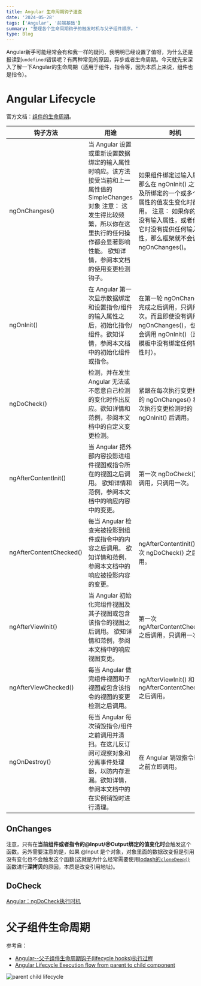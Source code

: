 ```yaml
---
title: Angular 生命周期钩子速查
date: '2024-05-28'
tags: ['Angular', '前端基础']
summary: "整理各个生命周期钩子的触发时机与父子组件顺序。"
type: Blog
---
```


Angular新手可能经常会有和我一样的疑问，我明明已经设置了值呀，为什么还是报读到`undefined`错误呢？有两种常见的原因，异步或者生命周期。今天就先来深入了解一下Angular的生命周期（适用于组件，指令等，因为本质上来说，组件也是指令）。

# Angular Lifecycle

官方文档：[组件的生命周期](https://angular.cn/guide/lifecycle-hooks)。

| 钩子方法                | 用途                                                                                                                                                                                                             | 时机                                                                                                                                                                                                        |
| ----------------------- | ---------------------------------------------------------------------------------------------------------------------------------------------------------------------------------------------------------------- | ----------------------------------------------------------------------------------------------------------------------------------------------------------------------------------------------------------- |
| ngOnChanges()           | 当 Angular 设置或重新设置数据绑定的输入属性时响应。该方法接受当前和上一属性值的 SimpleChanges对象 注意： 这发生得比较频繁，所以你在这里执行的任何操作都会显著影响性能。 欲知详情，参阅本文档的使用变更检测钩子。 | 如果组件绑定过输入属性，那么在 ngOnInit() 之前以及所绑定的一个或多个输入属性的值发生变化时都会调用。 注意： 如果你的组件没有输入属性，或者你使用它时没有提供任何输入属性，那么框架就不会调用ngOnChanges()。 |
| ngOnInit()              | 在 Angular 第一次显示数据绑定和设置指令/组件的输入属性之后，初始化指令/组件。欲知详情，参阅本文档中的初始化组件或指令。                                                                                          | 在第一轮 ngOnChanges() 完成之后调用，只调用一次。而且即使没有调用过 ngOnChanges()，也仍然会调用 ngOnInit()（比如当模板中没有绑定任何输入属性时）。                                                          |
| ngDoCheck()             | 检测，并在发生 Angular 无法或不愿意自己检测的变化时作出反应。欲知详情和范例，参阅本文档中的自定义变更检测。                                                                                                      | 紧跟在每次执行变更检测时的 ngOnChanges() 和 首次执行变更检测时的 ngOnInit() 后调用。                                                                                                                        |
| ngAfterContentInit()    | 当 Angular 把外部内容投影进组件视图或指令所在的视图之后调用。 欲知详情和范例，参阅本文档中的响应内容中的变更。                                                                                                   | 第一次 ngDoCheck() 之后调用，只调用一次。                                                                                                                                                                   |
| ngAfterContentChecked() | 每当 Angular 检查完被投影到组件或指令中的内容之后调用。 欲知详情和范例，参阅本文档中的响应被投影内容的变更。                                                                                                     | ngAfterContentInit() 和每次 ngDoCheck() 之后调用。                                                                                                                                                          |
| ngAfterViewInit()       | 当 Angular 初始化完组件视图及其子视图或包含该指令的视图之后调用。 欲知详情和范例，参阅本文档中的响应视图变更。                                                                                                   | 第一次 ngAfterContentChecked() 之后调用，只调用一次。                                                                                                                                                       |
| ngAfterViewChecked()    | 每当 Angular 做完组件视图和子视图或包含该指令的视图的变更检测之后调用。                                                                                                                                          | ngAfterViewInit() 和每次 ngAfterContentChecked() 之后调用。                                                                                                                                                 |
| ngOnDestroy()           | 每当 Angular 每次销毁指令/组件之前调用并清扫。在这儿反订阅可观察对象和分离事件处理器，以防内存泄漏。欲知详情，参阅本文档中的在实例销毁时进行清理。                                                               | 在 Angular 销毁指令或组件之前立即调用。                                                                                                                                                                     |

## OnChanges
注意，只有在**当前组件或者指令的@Input/@Output绑定的值变化时**会触发这个函数。另外需要注意的是，如果 @Input 是个对象，对象里面的数据改变但是引用没有变化也不会触发这个函数(这就是为什么经常需要使用[lodash的`cloneDeep()`](https://www.lodashjs.com/docs/lodash.cloneDeep)函数进行**深拷贝**的原因，本质是改变引用地址)。

## DoCheck
[Angular：ngDoCheck执行时机](https://limeii.github.io/2019/06/angular-ngdocheck-onpush-strategy/)

# 父子组件生命周期

参考自：
- [Angular--父子组件生命周期钩子(lifecycle hooks)执行过程](https://www.cnblogs.com/sparkler/p/16864656.html)
- [Angular Lifecycle Execution flow from parent to child component](https://chauhansawatantra.medium.com/angular-lifecycle-execution-flow-from-parent-to-child-component-f6303c42478)

![parent child lifecycle](/static/images/post/angular-insight-lifecycle.png)
